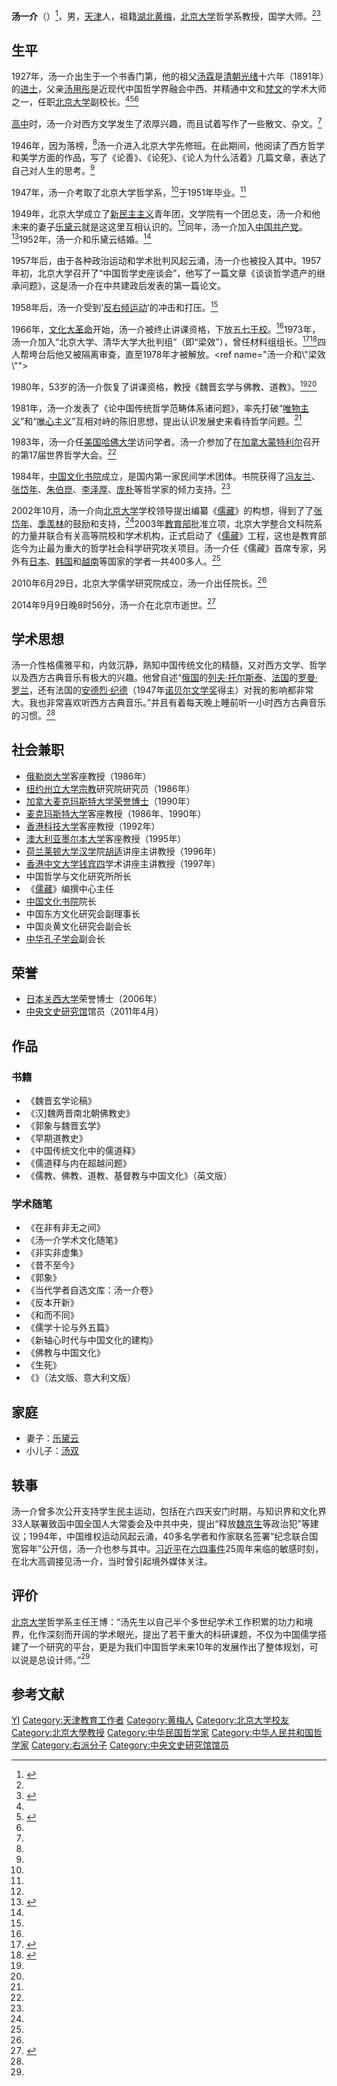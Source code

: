 {{Infobox person
| 图像       = Tang Yijie, 1953 (cropped).jpg
| 图像说明   = 1953年
| 姓名       = 汤一介
| 本名       = 
| 出生日期   = {{birth date|1927|2|16}}
| 出生地     = {{ROC-1912}}[[天津市_(中華民國)|天津市]]
| 死亡日期   = {{death date and age|2014|9|9|1927|2|16}}
| 死亡地     = {{PRC}}[[北京市|北京市]]
| 政党       = {{CPC}}<ref>{{cite book|author=李娟娟|title=汤一介传|publisher=新华出版社|location=北京|isbn=9787501195152|url=http://www.fawan.com.cn/html/2012-02/05/content_350801.htm|deadurl=yes|archiveurl=https://web.archive.org/web/20140910200828/http://www.fawan.com.cn/html/2012-02/05/content_350801.htm|archivedate=2014-09-10|access-date=2014-09-10}}</ref>
| 政治运动   = 
| 别名       = 
| 种族       = 汉族
| 母校       = [[北京大学|北京大学]]
| 职业       = 国学家
| 活跃时期   = 
| 组织       = 
| 机构       = 
| 研究领域   = 
| 知名于     = 
| 知名作品   = 《魏晋玄学论稿》<br>《汉魏两晋南北朝佛教史》<br>《郭象与魏晋玄学》<br>《早期道教史》<br>《中国传统文化中的儒道释》<br>《儒道释与内在超越问题》
《儒教、佛教、道教、基督教与中国文化》（英文版）
| 宗教信仰   = 
| 配偶       = [[乐黛云|乐黛云]]
| 子女       = 小儿子[[汤双|汤双]]
| 父母       = 父亲[[汤用彤|汤用彤]]<br>
| 亲属       = 
| 受影响于   = 
| 影响于     = 
| 获奖       = <!--  {{Awards|award= |year= |title= }} -->
| 网站       = <!-- {{URL| }} -->
| past = 
*[[俄勒岗大学|俄勒岗大学]]客座教授（1986年）
*[[纽约州立大学|纽约州立大学]]宗教研究院研究员（1986年）
*[[加拿大|加拿大]][[麦克玛斯特大学|麦克玛斯特大学]]荣誉博士（1990年）
*[[北京大学|北京大学]]哲学系教授
*[[麦克玛斯特大学|麦克玛斯特大学]]客座教授（1986年、1990年）
*[[香港科技大学|香港科技大学]]客座教授（1992年）
*[[澳大利亚|澳大利亚]][[墨尔本大学|墨尔本大学]]客座教授（1995年）
*[[荷兰|荷兰]][[莱顿大学|莱顿大学]]汉学院[[胡适|胡适]]讲座主讲教授（1996年）
*[[香港中文大学|香港中文大学]][[钱宾四|钱宾四]]学术讲座主讲教授（1997年）
*北京大学博士生导师
*中国哲学与文化研究所所长
*《[[儒藏|儒藏]]》编撰中心主任
*[[中国文化书院|中国文化书院]]院长
*中国东方文化研究会副理事长
*中国炎黄文化研究会副会长
*[[中华孔子学会|中华孔子学会]]副会长
*[[日本|日本]][[关西大学|关西大学]]荣誉博士（2006年）
*[[中央文史研究馆|中央文史研究馆]]馆员（2011年4月）
}}
'''汤一介'''（{{bd|1927年|2月16日|2014年|9月9日|catIdx=Tang汤一介}}）<ref name="学者春秋：汤一介">{{cite web|url=http://www.guoxue.com/xzcq/ddxz/tangyijie/tyj.htm|title=《学者春秋：汤一介》|accessdate=2011-12-04|work=国学网|date=|archive-date=2015-09-24|archive-url=https://web.archive.org/web/20150924041254/http://www.guoxue.com/xzcq/ddxz/tangyijie/tyj.htm|dead-url=no}}</ref>，男，[[天津市|天津]]人，祖籍[[湖北省|湖北]][[黄梅县|黄梅]]，[[北京大学|北京大学]]哲学系教授，国学大师。<ref name="学者春秋：汤一介"/><ref name="国学大家汤一介：“我不是哲学家”">{{cite web|url=http://news.xinhuanet.com/edu/2011-03/27/c_121236072.htm|title=国学大家汤一介：“我不是哲学家”|accessdate=2011-12-04|date=2011-03-27|work=新华网|archive-date=2014-09-10|archive-url=https://web.archive.org/web/20140910180526/http://news.xinhuanet.com/edu/2011-03/27/c_121236072.htm|dead-url=no}}</ref>

== 生平 ==
1927年，汤一介出生于一个书香门第，他的祖父[[汤霖|汤霖]]是[[清朝|清朝]][[光绪|光绪]]十六年（1891年）的[[进士|进士]]，父亲[[汤用彤|汤用彤]]是近现代中国哲学界融会中西、并精通中文和[[梵文|梵文]]的学术大师之一，任职[[北京大学|北京大学]]副校长。<ref name="学者春秋：汤一介"/><ref name="84岁国学大家汤一介唯一传记出版">{{cite web|url=http://book.sina.com.cn/news/b/2011-11-25/1119293105.shtml|title=《84岁国学大家汤一介唯一传记出版》|accessdate=2011-11-25|work=新浪|date=2011-11-25|archive-date=2019-08-14|archive-url=https://web.archive.org/web/20190814135711/http://book.sina.com.cn/news/b/2011-11-25/1119293105.shtml|dead-url=no}}</ref><ref name=" 国学大家汤一介：“我不是哲学家”"/>

[[高中|高中]]时，汤一介对西方文学发生了浓厚兴趣，而且试着写作了一些散文、杂文。<ref name="国学大家汤一介：“我不是哲学家”"/>

1946年，因为落榜，<ref name="学者春秋：汤一介 "/>汤一介进入北京大学先修班。在此期间，他阅读了西方哲学和美学方面的作品，写了《论善》、《论死》、《论人为什么活着》几篇文章，表达了自己对人生的思考。<ref name=" 国学大家汤一介：“我不是哲学家”"/>

1947年，汤一介考取了北京大学哲学系，<ref name="学者春秋：汤一介 "/>于1951年毕业。<ref name=" 国学大家汤一介：“我不是哲学家”"/>

1949年，北京大学成立了[[新民主主义|新民主主义]]青年团，文学院有一个团总支，汤一介和他未来的妻子[[乐黛云|乐黛云]]就是这这里互相认识的。<ref name=" 国学大家汤一介：“我不是哲学家”"/>同年，汤一介加入[[中国共产党|中国共产党]]。<ref>{{cite news|title=87岁北大教授汤一介去世：千年儒学的当代布道者|url=http://culture.ifeng.com/a/20140910/41914724_0.shtml|accessdate=2014-09-10|newspaper=凤凰网文化|date=2014-09-10|archive-date=2019-08-16|archive-url=https://web.archive.org/web/20190816185340/http://culture.ifeng.com/a/20140910/41914724_0.shtml|dead-url=no}}</ref>1952年，汤一介和乐黛云结婚。<ref name=" 国学大家汤一介：“我不是哲学家”"/>

1957年后，由于各种政治运动和学术批判风起云涌，汤一介也被投入其中。1957年初，北京大学召开了“中国哲学史座谈会”，他写了一篇文章《谈谈哲学遗产的继承问题》，这是汤一介在中共建政后发表的第一篇论文。

1958年后，汤一介受到‘[[反右倾运动|反右倾运动]]’的冲击和打压。<ref name=" 国学大家汤一介：“我不是哲学家”"/>

1966年，[[文化大革命|文化大革命]]开始，汤一介被终止讲课资格，下放[[五七干校|五七干校]]。<ref name="学者春秋：汤一介 "/>1973年，汤一介加入“北京大学、清华大学大批判组”（即“梁效”），曾任材料组组长。<ref name="“梁效”的成立与终结">{{cite web|url=http://view.news.qq.com/a/20140810/006237.htm|title=《“梁效”的成立与终结》|accessdate=2011-12-04|author=范达人|date=2014-08-10|work=腾讯|publisher=炎黄春秋|archive-date=2020-04-13|archive-url=https://web.archive.org/web/20200413104134/https://view.news.qq.com/a/20140810/006237.htm|dead-url=no}}</ref><ref name="“梁效”成员最终结局">{{cite web|url=http://news.xinhuanet.com/mrdx/2013-01/25/c_132127346.htm|title=《“梁效”成员最终结局》|accessdate=2011-12-04|date=|work=新华网|archive-date=2014-09-11|archive-url=https://web.archive.org/web/20140911001845/http://news.xinhuanet.com/mrdx/2013-01/25/c_132127346.htm|dead-url=no}}</ref>四人帮垮台后他又被隔离审查，直至1978年才被解放。<ref name="汤一介和\"梁效\"">{{cite web|url=http://www.gmw.cn/01ds/2006-02/08/content_370825.htm|title=《汤一介和"梁效"》|accessdate=2011-12-04|date=|work=光明网|archive-date=2015-09-24|archive-url=https://web.archive.org/web/20150924022746/http://www.gmw.cn/01ds/2006-02/08/content_370825.htm|dead-url=no}}</ref>

1980年，53岁的汤一介恢复了讲课资格，教授《魏晋玄学与佛教、道教》。<ref name="学者春秋：汤一介 "/><ref name=" 国学大家汤一介：“我不是哲学家”"/>

1981年，汤一介发表了《论中国传统哲学范畴体系诸问题》，率先打破“[[唯物主义|唯物主义]]”和“[[唯心主义|唯心主义]]”互相对峙的陈旧思想，提出认识发展史来看待哲学问题。<ref name=" 国学大家汤一介：“我不是哲学家”"/>

1983年，汤一介任[[美国|美国]][[哈佛大学|哈佛大学]]访问学者。汤一介参加了在[[加拿大|加拿大]][[蒙特利尔|蒙特利尔]]召开的第17届世界哲学大会。<ref name=" 国学大家汤一介：“我不是哲学家”"/>

1984年，[[中国文化书院|中国文化书院]]成立，是国内第一家民间学术团体。书院获得了[[冯友兰|冯友兰]]、[[张岱年|张岱年]]、[[朱伯崑|朱伯崑]]、[[李泽厚|李泽厚]]、[[庞朴|庞朴]]等哲学家的倾力支持。<ref name=" 国学大家汤一介：“我不是哲学家”"/>

2002年10月，汤一介向[[北京大学|北京大学]]学校领导提出编纂《[[儒藏|儒藏]]》的构想，得到了了[[张岱年|张岱年]]、[[季羡林|季羡林]]的鼓励和支持，<ref name="84岁国学大家汤一介唯一传记出版 "/>2003年[[中华人民共和国教育部|教育部]]批准立项，北京大学整合文科院系的力量并联合有关高等院校和学术机构，正式启动了《[[儒藏|儒藏]]》工程，这也是教育部迄今为止最为重大的哲学社会科学研究攻关项目。汤一介任《儒藏》首席专家，另外有[[日本|日本]]、[[韩国|韩国]]和[[越南|越南]]等国家的学者一共400多人。<ref name=" 国学大家汤一介：“我不是哲学家”"/>

2010年6月29日，北京大学儒学研究院成立，汤一介出任院长。<ref name=" 国学大家汤一介：“我不是哲学家”"/>

2014年9月9日晚8时56分，汤一介在北京市逝世。<ref>{{cite book | url=http://cpc.people.com.cn/n/2014/0910/c83084-25633522.html | title=87岁国学大师汤一介去世 | publisher=中国共产党新闻网 | accessdate=2014-09-10 | date=2014-09-10 | archive-date=2020-04-13 | archive-url=https://web.archive.org/web/20200413104146/http://cpc.people.com.cn/n/2014/0910/c83084-25633522.html | dead-url=no }}</ref>

== 学术思想 ==
汤一介性格儒雅平和，内敛沉静，熟知中国传统文化的精髓，又对西方文学、哲学以及西方古典音乐有极大的兴趣。他曾自述“[[俄国|俄国]]的[[列夫·托爾斯泰|列夫·托尔斯泰]]、[[法国|法国]]的[[罗曼·罗兰|罗曼·罗兰]]，还有法国的[[安德烈·纪德|安德烈·纪德]]（1947年[[诺贝尔文学奖|诺贝尔文学奖]]得主）对我的影响都非常大。我也非常喜欢听西方古典音乐。”并且有着每天晚上睡前听一小时西方古典音乐的习惯。<ref name="国学大家汤一介：“我不是哲学家”"/>

== 社会兼职 ==
* [[俄勒岗大学|俄勒岗大学]]客座教授（1986年）
* [[纽约州立大学|纽约州立大学]][[宗教|宗教]]研究院研究员（1986年）
* [[加拿大|加拿大]][[麦克玛斯特大学|麦克玛斯特大学]][[荣誉博士|荣誉博士]]（1990年）
* [[麦克玛斯特大学|麦克玛斯特大学]]客座教授（1986年、1990年）
* [[香港科技大学|香港科技大学]]客座教授（1992年）
* [[澳大利亚|澳大利亚]][[墨尔本大学|墨尔本大学]]客座教授（1995年）
* [[荷兰|荷兰]][[莱顿大学|莱顿大学]][[汉学|汉学]]院[[胡适|胡适]]讲座主讲教授（1996年）
* [[香港中文大学|香港中文大学]][[钱宾四|钱宾四]]学术讲座主讲教授（1997年）
* 中国哲学与文化研究所所长
* 《[[儒藏|儒藏]]》编撰中心主任
* [[中国文化书院|中国文化书院]]院长
* 中国东方文化研究会副理事长
* 中国炎黄文化研究会副会长
* [[中华孔子学会|中华孔子学会]]副会长

== 荣誉 ==
*[[日本|日本]][[关西大学|关西大学]]荣誉博士（2006年）
*[[中央文史研究馆|中央文史研究馆]]馆员（2011年4月）

== 作品 ==
=== 书籍 ===
*《魏晋玄学论稿》
*《汉]魏两晋南北朝佛教史》
*《郭象与魏晋玄学》
*《早期道教史》
*《中国传统文化中的儒道释》
*《儒道释与内在超越问题》
*《儒教、佛教、道教、基督教与中国文化》（英文版）

=== 学术随笔 ===
*《在非有非无之间》
*《汤一介学术文化随笔》
*《非实非虚集》
*《昔不至今》
*《郭象》
*《当代学者自选文库：汤一介卷》
*《反本开新》
*《和而不同》
*《儒学十论与外五篇》
*《新轴心时代与中国文化的建构》
*《佛教与中国文化》
*《生死》<br>
*《{{lang|fr|La Mort}}》（法文版、意大利文版）

== 家庭 ==
*妻子：[[乐黛云|乐黛云]]
*小儿子：[[汤双|汤双]]

== 轶事 ==
汤一介曾多次公开支持学生民主运动，包括在六四天安门时期，与知识界和文化界33人联署致函中国全国人大常委会及中共中央，提出“释放[[魏京生|魏京生]]等政治犯”等建议；1994年，中国维权运动风起云涌，40多名学者和作家联名签署“纪念联合国宽容年”公开信，汤一介也参与其中。[[习近平|习近平]]在[[六四事件|六四事件]]25周年来临的敏感时刻，在北大高调接见汤一介，当时曾引起境外媒体关注。

== 评价 ==
[[北京大学|北京大学]]哲学系主任王博：“汤先生以自己半个多世纪学术工作积累的功力和境界，化作深刻而开阔的学术眼光，提出了若干重大的科研课题，不仅为中国儒学搭建了一个研究的平台，更是为我们中国哲学未来10年的发展作出了整体规划，可以说是总设计师。”<ref name="国学大家汤一介：“我不是哲学家”"/>

== 参考文献 ==
{{reflist}}

{{commonscat|Tang Yijie}}
{{中央文史研究馆馆员}}
{{吴玉章人文社会科学终身成就奖获得者}}

{{Authority control}}
{{DEFAULTSORT:Tang汤}}
[[Category:汤姓|YI]]
[[Category:天津教育工作者|Category:天津教育工作者]]
[[Category:黄梅人|Category:黄梅人]]
[[Category:北京大学校友|Category:北京大学校友]]
[[Category:北京大學教授|Category:北京大學教授]]
[[Category:中华民国哲学家|Category:中华民国哲学家]]
[[Category:中华人民共和国哲学家|Category:中华人民共和国哲学家]]
[[Category:右派分子|Category:右派分子]]
[[Category:中央文史研究馆馆员|Category:中央文史研究馆馆员]]